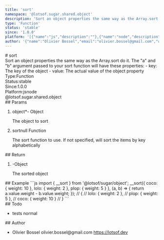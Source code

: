 ```yaml
---
title: 'sort'
namespace: '@lotsof.sugar.shared.object'
description: 'Sort an object properties the same way as the Array.sort do it. The &quot;a&quot; and &quot;b&quot; argument passed to your sort function will have these properties: - key: The key of the object - value: The actual value of the object property'
type: 'Function'
status: 'stable'
since: '1.0.0'
platform: '[{"name":"js","description":""},{"name":"node","description":""}]'
author: '{"name":"Olivier Bossel","email":"olivier.bossel@gmail.com","url":"https://lotsof.dev"}'
---
```

<div class="docmap-mdx">
# sort
<div class="_description typo-lead typo-format">
Sort an object properties the same way as the Array.sort do it.
The &quot;a&quot; and &quot;b&quot; argument passed to your sort function will have these properties:
- key: The key of the object
- value: The actual value of the object property
</div>
<div class="_metas">
<div class="_type"><span class="_type-label">Type:</span><span class="_type-value">Function</span></div>
<div class="_status"><span class="_status-label">Status:</span><span class="_status-value -stable">stable</span></div>
<div class="_since"><span class="_since-label">Since:</span><span class="_since-value">1.0.0</span></div>
<div class="_platform"><span class="_platform-label">Platform:</span><span class="_platform-value -js">js</span><span class="_platform-value -node">node</span></div>
</div>
<div class="_namespace">@lotsof.sugar.shared.object</div>
<div class="_params">
## Params
<ol class="_list">
<li class="_item">
<span class="_name">object<span class="_required">*</span></span><span class="_default">-</span> <span class="_type">Object</span>
<p class="_description">The object to sort</p>
</li>
<li class="_item">
<span class="_name">sort</span><span class="_default">null</span> <span class="_type">Function</span>
<p class="_description">The sort function to use&period; If not specified&comma; will sort the items by key alphabetically</p>
</li>
</ol>
</div>
<div class="_return">
## Return
<ol class="_list">
<li class="_item">
<span class="_default">-</span><span class="_type">Object</span>
<p class="_description">The sorted object</p>
</li>
</ol>
</div>
<div class="_examples">
## Example
```js
import { __sort } from '@lotsof/sugar/object';
__sort({
   coco: { weight: 10 },
   lolo: { weight: 2 },
   plop: { weight: 5 }
}, (a, b) => {
  return a.value.weight - b.value.weight;
});
// {
//   lolo: { weight: 2 },
//   plop: { weight: 5 },
//   coco: { weight: 10 }
// }
```
</div>
<div class="_todo">
## Todo
<ul class="_list">
<li class="_item">
<span class="_description">tests</span>
<span class="_priority -normal">normal</span>
</li>
</ul>
</div>
<div class="_author">
## Author
<ul class="_list">
<li class="_item">
<span class="_name">Olivier Bossel</span>
<span class="_email">olivier.bossel@gmail.com</span>
<a href="https://lotsof.dev" target="_blank" class="_url">https://lotsof.dev</a>
</li>
</ul>
</div>
</div>